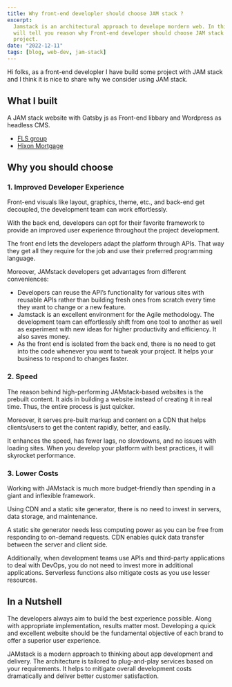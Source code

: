 ```yaml
---
title: Why front-end developler should choose JAM stack ?
excerpt:
  Jamstack is an architectural approach to develope mordern web. In this blog I
  will tell you reason why Front-end developer should choose JAM stack for next
  project.
date: "2022-12-11"
tags: [blog, web-dev, jam-stack]
---
```


Hi folks, as a front-end developler I have build some project with JAM stack and
I think it is nice to share why we consider using JAM stack.

## What I built

A JAM stack website with Gatsby js as Front-end libbary and Wordpress as
headless CMS.

- [FLS group](https://fls-group.com/)
- [Hixon Mortgage](https://hixonmortgage.com/)

## Why you should choose

### 1. Improved Developer Experience

Front-end visuals like layout, graphics, theme, etc., and back-end get decoupled, the development team can work effortlessly.

With the back end, developers can opt for their favorite framework to provide an improved user experience throughout the project development.

The front end lets the developers adapt the platform through APIs. That way they get all they require for the job and use their preferred programming language.

Moreover, JAMstack developers get advantages from different conveniences:

- Developers can reuse the API’s functionality for various sites with reusable APIs rather than building fresh ones from scratch every time they want to change or a new feature.
- Jamstack is an excellent environment for the Agile methodology. The development team can effortlessly shift from one tool to another as well as experiment with new ideas for higher productivity and efficiency. It also saves money.
- As the front end is isolated from the back end, there is no need to get into the code whenever you want to tweak your project. It helps your business to respond to changes faster.

### 2. Speed

The reason behind high-performing JAMstack-based websites is the prebuilt content. It aids in building a website instead of creating it in real time. Thus, the entire process is just quicker.

Moreover, it serves pre-built markup and content on a CDN that helps clients/users to get the content rapidly, better, and easily.

It enhances the speed, has fewer lags, no slowdowns, and no issues with loading sites. When you develop your platform with best practices, it will skyrocket performance.

### 3. Lower Costs

Working with JAMstack is much more budget-friendly than spending in a giant and inflexible framework.

Using CDN and a static site generator, there is no need to invest in servers, data storage, and maintenance.

A static site generator needs less computing power as you can be free from responding to on-demand requests. CDN enables quick data transfer between the server and client side.

Additionally, when development teams use APIs and third-party applications to deal with DevOps, you do not need to invest more in additional applications. Serverless functions also mitigate costs as you use lesser resources.

## In a Nutshell

The developers always aim to build the best experience possible. Along with appropriate implementation, results matter most. Developing a quick and excellent website should be the fundamental objective of each brand to offer a superior user experience.

JAMstack is a modern approach to thinking about app development and delivery. The architecture is tailored to plug-and-play services based on your requirements. It helps to mitigate overall development costs dramatically and deliver better customer satisfaction.
